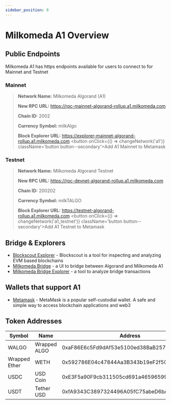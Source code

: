 ```yaml
---
sidebar_position: 0
---
```



# Milkomeda A1 Overview


## Public Endpoints

Milkomeda A1 has https endpoints available for users to connect to for Mainnet and Testnet



### Mainnet
> **Network Name:** Milkomeda Algorand (A1)
>
> **New RPC URL:** https://rpc-mainnet-algorand-rollup.a1.milkomeda.com
>
> **Chain ID:** 2002
>
> **Currency Symbol:** milkAlgo
>
> **Block Explorer URL:** https://explorer-mainnet-algorand-rollup.a1.milkomeda.com
> <button onClick={() => changeNetwork('a1')}  className='button button--secondary'>Add A1 Mainnet to Metamask</button>



### Testnet
> **Network Name:** Milkomeda Algorand Testnet
>
> **New RPC URL:** https://rpc-devnet-algorand-rollup.a1.milkomeda.com
>
> **Chain ID:** 200202
>
> **Currency Symbol:** milkTALGO
>
> **Block Explorer URL:** https://testnet-algorand-rollup.a1.milkomeda.com
> <button onClick={() => changeNetwork('a1_testnet')}  className='button button--secondary'>Add A1 Testnet to Metamask</button>




## Bridge & Explorers

- [Blockscout Explorer](https://explorer-mainnet-algorand-rollup.a1.milkomeda.com/) - Blockscout is a tool for inspecting and analyzing EVM based blockchains
- [Milkomeda Bridge](https://algorand-bridge.milkomeda.com/mainnet) - a UI to bridge between Algorand and Milkomeda A1
- [Milkomeda Bridge Explorer](https://bridge-explorer.milkomeda.com/algorand-mainnet) - a tool to analyze bridge transactions


## Wallets that support A1

- [Metamask](https://metamask.io/) - MetaMask is a popular self-custodial wallet. A safe and simple way to access blockchain applications and web3

## Token Addresses

| Symbol | Name | Address |
|---|---|---|
| WALGO | 	Wrapped ALGO | 0xaF86E6c5Fd9dAf53e5100ed38BaB2572609fCA27 |
| Wrapped Ether  | WETH | 0x592786E04c47844Aa3B343b19eF2f50A255a477F |
| USDC | USD Coin | 0xE3F5a90F9cb311505cd691a46596599aA1A0AD7D  |
| USDT | Tether USD | 0xfA9343C3897324496A05fC75abeD6bAC29f8A40f |


